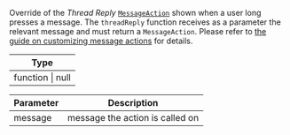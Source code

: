 Override of the _Thread Reply_ [`MessageAction`](/reactnative/object-types/message-action) shown when a user long presses a message.
The `threadReply` function receives as a parameter the relevant message and must return a `MessageAction`.
Please refer to [the guide on customizing message actions](../../../../ui-cookbook/custom-message-actions) for details.

| Type             |
| ---------------- |
| function \| null |

| Parameter | Description                     |
| --------- | ------------------------------- |
| message   | message the action is called on |
